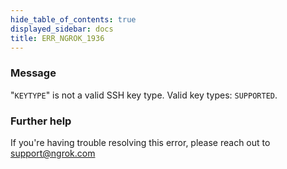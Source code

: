 ```yaml
---
hide_table_of_contents: true
displayed_sidebar: docs
title: ERR_NGROK_1936
---
```


### Message

"`KEYTYPE`" is not a valid SSH key type. Valid key types: `SUPPORTED`.

### Further help

If you're having trouble resolving this error, please reach out to [support@ngrok.com](mailto:support@ngrok.com?subject=Help%20with%20ERR_NGROK_1936)
